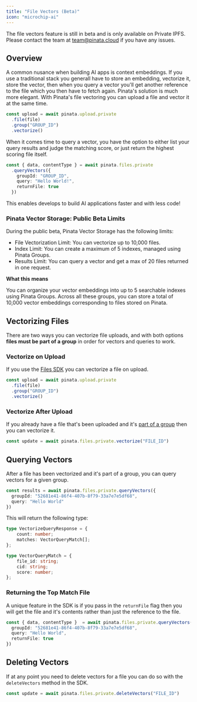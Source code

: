 ```yaml
---
title: "File Vectors (Beta)"
icon: "microchip-ai"
---
```


<Warning>
  The file vectors feature is still in beta and is only available on Private IPFS. Please contact the team at <a href="mailto:team@pinata.cloud" target="_blank">team@pinata.cloud</a> if you have any issues.
</Warning>

## Overview

A common nusance when building AI apps is context embeddings. If you use a traditional stack you generall have to store an embedding, vectorize it, store the vector, then when you query a vector you'll get another reference to the file which you then have to fetch again. Pinata's solution is much more elegant. With Pinata's file vectoring you can upload a file and vector it at the same time.

```typescript
const upload = await pinata.upload.private
  .file(file)
  .group("GROUP_ID")
  .vectorize()
```

When it comes time to query a vector, you have the option to either list your query results and judge the matching score, or just return the highest scoring file itself.

```typescript
const { data, contentType } = await pinata.files.private
  .queryVectors({
    groupId: "GROUP_ID",
    query: "Hello World!",
    returnFile: true
  })
```

This enables develops to build AI applications faster and with less code!

### Pinata Vector Storage: Public Beta Limits

During the public beta, Pinata Vector Storage has the following limits:
- File Vectorization Limit: You can vectorize up to 10,000 files.
- Index Limit: You can create a maximum of 5 indexes, managed using Pinata Groups.
- Results Limit: You can query a vector and get a max of 20 files returned in one request.

**What this means**

You can organize your vector embeddings into up to 5 searchable indexes using Pinata Groups. Across all these groups, you can store a total of 10,000 vector embeddings corresponding to files stored on Pinata.

## Vectorizing Files

There are two ways you can vectorize file uploads, and with both options **files must be part of a group** in order for vectors and queries to work.

### Vectorize on Upload

If you use the [Files SDK](/sdk/getting-started) you can vectorize a file on upload.

```typescript {4}
const upload = await pinata.upload.private
  .file(file)
  .group("GROUP_ID")
  .vectorize()
```

### Vectorize After Upload

If you already have a file that's been uploaded and it's [part of a group](/files/file-groups) then you can vectorize it.

```typescript
const update = await pinata.files.private.vectorize("FILE_ID")
```

## Querying Vectors

After a file has been vectorized and it's part of a group, you can query vectors for a given group.

```typescript
const results = await pinata.files.private.queryVectors({
  groupId: "52681e41-86f4-407b-8f79-33a7e7e5df68",
  query: "Hello World"
})
```

This will return the following type:

```typescript
type VectorizeQueryResponse = {
	count: number;
	matches: VectorQueryMatch[];
};

type VectorQueryMatch = {
	file_id: string;
	cid: string;
	score: number;
};
```

### Returning the Top Match File

A unique feature in the SDK is if you pass in the `returnFile` flag then you will get the file and it's contents rather than just the reference to the file.

```typescript {4}
const { data, contentType }  = await pinata.files.private.queryVectors({
  groupId: "52681e41-86f4-407b-8f79-33a7e7e5df68",
  query: "Hello World",
  returnFile: true
})
```

## Deleting Vectors

If at any point you need to delete vectors for a file you can do so with the `deleteVectors` method in the SDK.

```typescript
const update = await pinata.files.private.deleteVectors("FILE_ID")
```

